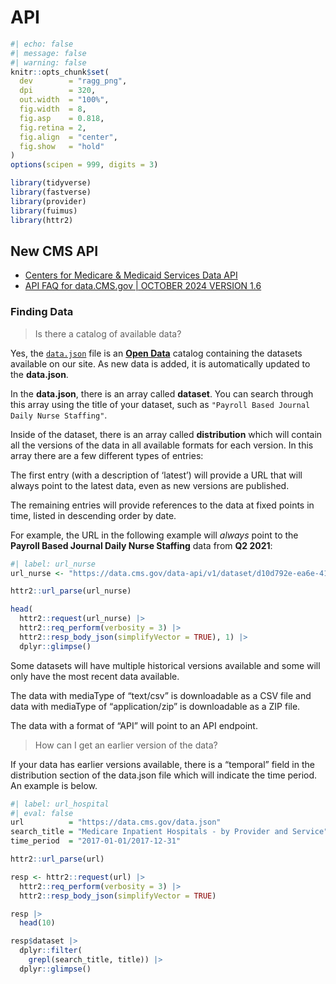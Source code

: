 # API

```r
#| echo: false
#| message: false
#| warning: false
knitr::opts_chunk$set(
  dev        = "ragg_png",
  dpi        = 320,
  out.width  = "100%",
  fig.width  = 8,
  fig.asp    = 0.818,
  fig.retina = 2,
  fig.align  = "center",
  fig.show   = "hold"
)
options(scipen = 999, digits = 3)

library(tidyverse)
library(fastverse)
library(provider)
library(fuimus)
library(httr2)
```

## New CMS API

   * [Centers for Medicare & Medicaid Services Data API](https://data.cms.gov/api-docs)
   * [API FAQ for data.CMS.gov | OCTOBER 2024 VERSION 1.6](https://data.cms.gov/sites/default/files/2024-10/7ef65521-65a4-41ed-b600-3a0011f8ec4b/API%20Guide%20Formatted%201_6.pdf)

### Finding Data

> Is there a catalog of available data?

Yes, the [`data.json`](https://data.cms.gov/data.json) file is an [**Open Data**](https://resources.data.gov/resources/dcat-us/) catalog containing the datasets available on our site. As new data is added, it is automatically updated to the **data.json**.

In the **data.json**, there is an array called **dataset**. You can search through this array using the title of your dataset, such as `"Payroll Based Journal Daily Nurse Staffing"`. 

Inside of the dataset, there is an array called **distribution** which will contain all the versions of the data in all available formats for each version. In this array there are a few different types of entries:

The first entry (with a description of 'latest') will provide a URL that will always point to the latest data, even as new versions are published.

The remaining entries will provide references to the data at fixed points in time, listed in descending order by date. 

For example, the URL in the following example will *always* point to the **Payroll Based Journal Daily Nurse Staffing** data from **Q2 2021**:

```r
#| label: url_nurse
url_nurse <- "https://data.cms.gov/data-api/v1/dataset/d10d792e-ea6e-4145-8512-34efbc1be04b/data"

httr2::url_parse(url_nurse)

head(
  httr2::request(url_nurse) |> 
  httr2::req_perform(verbosity = 3) |> 
  httr2::resp_body_json(simplifyVector = TRUE), 1) |> 
  dplyr::glimpse()
```


Some datasets will have multiple historical versions available and some will only have the most recent data available.

The data with mediaType of "text/csv" is downloadable as a CSV file and data with mediaType of "application/zip" is downloadable as a ZIP file.

The data with a format of "API" will point to an API endpoint.

> How can I get an earlier version of the data?

If your data has earlier versions available, there is a "temporal" field in the distribution section of the data.json file which will indicate the time period. An example is below.


```r
#| label: url_hospital
#| eval: false
url          = "https://data.cms.gov/data.json"
search_title = "Medicare Inpatient Hospitals - by Provider and Service"
time_period  = "2017-01-01/2017-12-31"

httr2::url_parse(url)

resp <- httr2::request(url) |> 
  httr2::req_perform(verbosity = 3) |> 
  httr2::resp_body_json(simplifyVector = TRUE)

resp |> 
  head(10)

resp$dataset |> 
  dplyr::filter(
    grepl(search_title, title)) |> 
  dplyr::glimpse()
```
